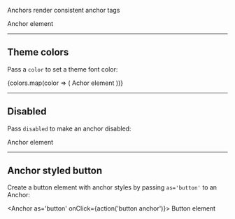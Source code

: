 

<Meta title='Components|Anchor' component={Anchor} />

<DocsTitle title="Anchors" experimental/>

Anchors render consistent anchor tags

<Anchor href='#'>Anchor element</Anchor>

---

## Theme colors

Pass a `color` to set a theme font color:

<div className='d-flex flex-column'>
  {colors.map(color => (
    <Anchor color={color} href='#' key={color}>
      Achor element
    </Anchor>
  ))}
</div>

---

## Disabled

Pass `disabled` to make an anchor disabled:

<Anchor disabled>Anchor element</Anchor>

---

## Anchor styled button

Create a button element with anchor styles by passing `as='button'` to an Anchor:

<Anchor as='button' onClick={action('button anchor')}>
  Button element
</Anchor>

